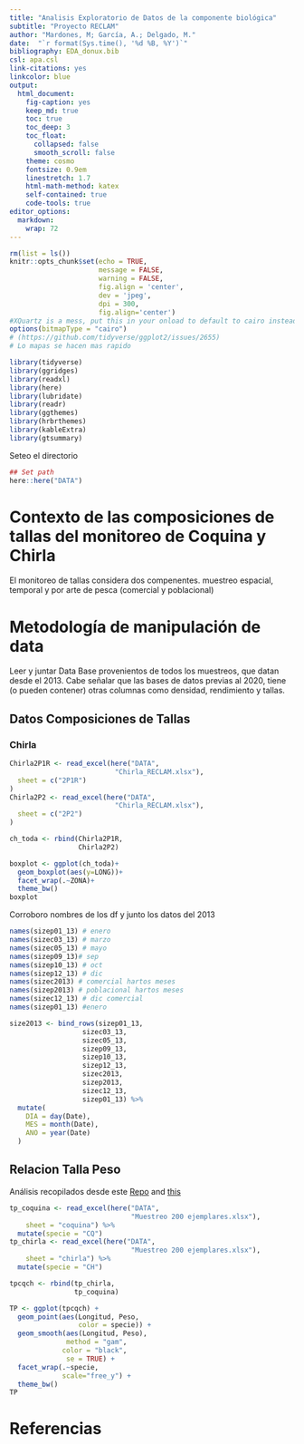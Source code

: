 ```yaml
---
title: "Analisis Exploratorio de Datos de la componente biológica"
subtitle: "Proyecto RECLAM"
author: "Mardones, M; García, A.; Delgado, M."
date:  "`r format(Sys.time(), '%d %B, %Y')`"
bibliography: EDA_donux.bib
csl: apa.csl
link-citations: yes
linkcolor: blue
output: 
  html_document:
    fig-caption: yes
    keep_md: true
    toc: true
    toc_deep: 3
    toc_float:
      collapsed: false
      smooth_scroll: false
    theme: cosmo
    fontsize: 0.9em
    linestretch: 1.7
    html-math-method: katex
    self-contained: true
    code-tools: true
editor_options: 
  markdown: 
    wrap: 72
---
```


```r
rm(list = ls())
knitr::opts_chunk$set(echo = TRUE,
                      message = FALSE,
                      warning = FALSE,
                      fig.align = 'center',
                      dev = 'jpeg',
                      dpi = 300, 
                      fig.align='center')
#XQuartz is a mess, put this in your onload to default to cairo instead
options(bitmapType = "cairo") 
# (https://github.com/tidyverse/ggplot2/issues/2655)
# Lo mapas se hacen mas rapido
```

```r
library(tidyverse)
library(ggridges)
library(readxl)
library(here)
library(lubridate)
library(readr)
library(ggthemes)
library(hrbrthemes)
library(kableExtra)
library(gtsummary)
```
Seteo el directorio

```r
## Set path
here::here("DATA")
```

# Contexto de las composiciones de tallas del monitoreo de Coquina y Chirla 

El monitoreo de tallas considera dos compenentes. muestreo espacial, temporal y por arte de pesca (comercial y poblacional)

# Metodología de manipulación de data

Leer y juntar Data Base  provenientos de todos los muestreos, que datan desde el 2013. Cabe señalar que las bases de datos previas al 2020, tiene (o pueden contener) otras columnas como densidad, rendimiento y tallas. 


## Datos Composiciones de Tallas

### Chirla

```r
Chirla2P1R <- read_excel(here("DATA",
                          "Chirla_RECLAM.xlsx"), 
  sheet = c("2P1R")
)
Chirla2P2 <- read_excel(here("DATA",
                          "Chirla_RECLAM.xlsx"), 
  sheet = c("2P2")
)

ch_toda <- rbind(Chirla2P1R,
                 Chirla2P2)


```

```r
boxplot <- ggplot(ch_toda)+
  geom_boxplot(aes(y=LONG))+
  facet_wrap(.~ZONA)+
  theme_bw()
boxplot
```


Corroboro nombres de los df y junto los datos del 2013

```r
names(sizep01_13) # enero
names(sizec03_13) # marzo
names(sizec05_13) # mayo
names(sizep09_13)# sep
names(sizep10_13) # oct
names(sizep12_13) # dic
names(sizec2013) # comercial hartos meses
names(sizep2013) # poblacional hartos meses
names(sizec12_13) # dic comercial
names(sizep01_13) #enero
```

```r
size2013 <- bind_rows(sizep01_13,
                  sizec03_13,
                  sizec05_13,
                  sizep09_13,
                  sizep10_13,
                  sizep12_13,
                  sizec2013,
                  sizep2013,
                  sizec12_13,
                  sizep01_13) %>% 
  mutate(
    DIA = day(Date),
    MES = month(Date),
    ANO = year(Date)
  )
```

## Relacion Talla Peso

Análisis recopilados desde este [Repo](https://rpubs.com/jdmaestre/366409) and [this](http://derekogle.com/fishR/examples/oldFishRVignettes/LengthWeight.pdf)

```r
tp_coquina <- read_excel(here("DATA",
                              "Muestreo 200 ejemplares.xlsx"), 
    sheet = "coquina") %>% 
  mutate(specie = "CQ")
tp_chirla <- read_excel(here("DATA",
                              "Muestreo 200 ejemplares.xlsx"), 
    sheet = "chirla") %>%
  mutate(specie = "CH")

tpcqch <- rbind(tp_chirla,
                tp_coquina)
```



```r
TP <- ggplot(tpcqch) +
  geom_point(aes(Longitud, Peso, 
                 color = specie)) +
  geom_smooth(aes(Longitud, Peso),
              method = "gam",
             color = "black",
              se = TRUE) +
  facet_wrap(.~specie,
             scale="free_y") +
  theme_bw()
TP
```



# Referencias